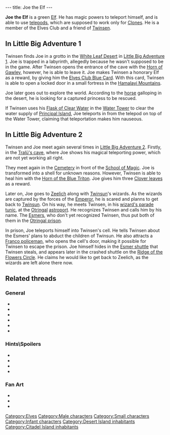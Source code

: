 ---
title: Joe the Elf
---

{{Character|
Name=Joe the Elf|
Image=DVJOE.jpg|
Race=[[Elf]]|
Gender=Male|
Size=Small|
Age=Kid}}

'''Joe the Elf''' is a green [[Elf]]. He has magic powers to teleport himself, and is able to use [[telepod]]s, which are supposed to work only for [[Clones]]. He is a member of the Elves Club and a friend of [[Twinsen]].

==In Little Big Adventure 1==
Twinsen finds Joe in a grotto in the [[White Leaf Desert]] in [[Little Big Adventure 1]]. Joe is trapped in a labyrinth, allegedly because he wasn't supposed to be in the game. After Twinsen opens the entrance of the cave with the [[Horn of Gawley]], however, he is able to leave it. Joe makes Twinsen a honorary Elf as a reward, by giving him the [[Elves Club Blue Card]]. With this card, Twinsen is able to open a locked door in a small fortress in the [[Hamalayi Mountains]].

Joe later goes out to explore the world. According to the [[horse]] galloping in the desert, he is looking for a captured princess to be rescued.

If Twinsen uses his [[Flask of Clear Water]] in the [[Water Tower]] to clear the water supply of [[Principal Island]], Joe teleports in from the telepod on top of the Water Tower, claiming that teleportation makes him nauseous.

==In Little Big Adventure 2==
Twinsen and Joe meet again several times in [[Little Big Adventure 2]]. Firstly, in the [[Tralü's cave]], where Joe shows his magical teleporting power, which are not yet working all right.

They meet again in the [[Cemetery]] in front of the [[School of Magic]]. Joe is transformed into a shell for unknown reasons. However, Twinsen is able to heal him with the [[Horn of the Blue Triton]]. Joe gives him three [[Clover leaf|Clover leaves]] as a reward.

Later on, Joe goes to [[Zeelich]] along with [[Twinsun]]'s wizards. As the wizards are captured by the forces of the [[Emperor]], he is scared and planns to get back to [[Twinsun]]. On his way, he meets Twinsen, in his [[wizard's parade tunic]], at the [[Otringal]] [[astroport]]. He recognizes Twinsen and calls him by his name. The [[Esmers]], who don't yet recognized Twinsen, thus put both of them in the [[Otringal prison]].

In prison, Joe teleports himself into Twinsen's cell. He tells Twinsen about the Esmers' plans to abduct the children of Twinsun. He also attracts a [[Franco policeman]], who opens the cell's door, making it possible for Twinsen to escape the prison. Joe himself hides in the [[Esmer shuttle]] that Twinsen steals, and appears later in the crashed shuttle on the [[Ridge of the Flowers Circle]]. He claims he would like to get back to Zeelich, as the wizards are left alone there now.

==Related threads==
===General===
* {{thread|id=8802|title=Mysterious quote}}
* {{thread|id=7689|title="the Elf"}}
* {{thread|id=6418|title=Elves and magic powers}}
* {{thread|id=6295|title=another weird quote}}
* {{thread|id=3531|title=Joe on Twinsun after attack??}}
* {{thread|id=1686|title=Naughty elf!}}

===Hints\Spoilers===
* {{thread|id=10415|title=LBA 2 Goofs}}
* {{thread|id=10385|title=every point of interest i could find (lba2) that isnt on this site, that needs to be!}}
* {{thread|id=5081|title=Joe The Elf}}
* {{thread|id=1143|title=Joe the elf rulez :)}}

===Fan Art===
* {{thread|id=10774|title=Smilies}}
* {{post|id=112171|title=Lba3}}
* {{thread|id=3150|title=My first Lba image}}

[[Category:Elves]]
[[Category:Male characters]]
[[Category:Small characters]]
[[Category:Infant characters]]
[[Category:Desert Island inhabitants]]
[[Category:Citadel Island inhabitants]]